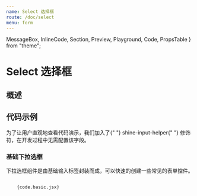 ```yaml
---
name: Select 选择框
route: /doc/select
menu: form
---
```


  MessageBox,
  InlineCode,
  Section,
  Preview,
  Playground,
  Code,
  PropsTable
} from "theme";


# Select 选择框

## 概述


## 代码示例

<MessageBox messageType="info">
  为了让用户直观地查看代码演示，我们加入了{" "}
  <InlineCode>shine-input-helper</InlineCode>{" "}
  修饰符，在开发过程中无需配置该字段。
</MessageBox>

### 基础下拉选框

下拉选框组件是由基础输入标签封装而成，可以快速的创建一些常见的表单控件。

<Section>
  <Preview>
    <Playground>
       <JsxParser {...code.basic} />
    </Playground>

  </Preview>
  <Code>
    {code.basic.jsx}
  </Code>
</Section>
